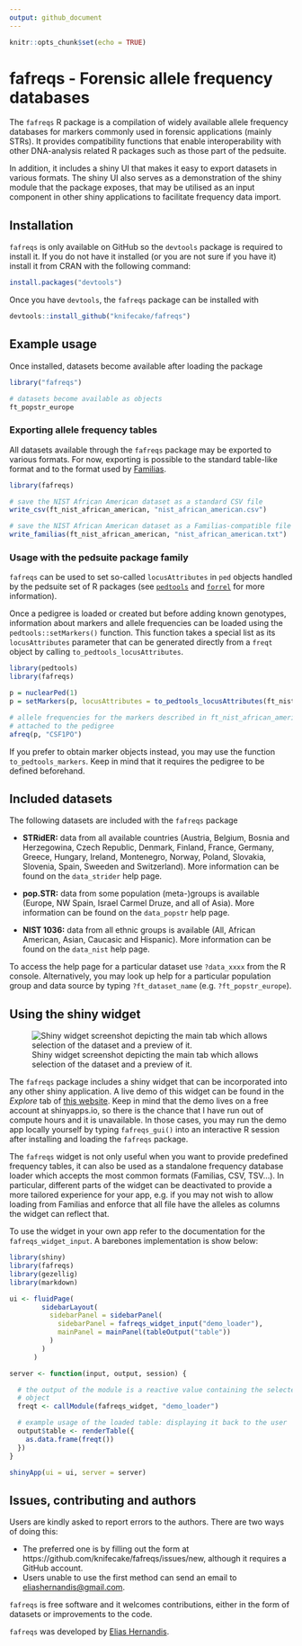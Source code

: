 ```yaml
---
output: github_document
---
```


```r
knitr::opts_chunk$set(echo = TRUE)
```

# fafreqs - Forensic allele frequency databases

The `fafreqs` R package is a compilation of widely available allele frequency databases for markers commonly used in forensic applications (mainly STRs). It provides compatibility functions that enable interoperability with other DNA-analysis related R packages such as those part of the pedsuite.

In addition, it includes a shiny UI that makes it easy to export datasets in various formats. The shiny UI also serves as a demonstration of the shiny module that the package exposes, that may be utilised as an input component in other shiny applications to facilitate frequency data import.

## Installation

`fafreqs` is only available on GitHub so the `devtools` package is required to install it. If you do not have it installed (or you are not sure if you have it) install it from CRAN with the following command:

```r
install.packages("devtools")
```

Once you have `devtools`, the `fafreqs` package can be installed with
```r
devtools::install_github("knifecake/fafreqs")
```



## Example usage

Once installed, datasets become available after loading the package

```r
library("fafreqs")

# datasets become available as objects
ft_popstr_europe
```

### Exporting allele frequency tables

All datasets available through the `fafreqs` package may be exported to various formats. For now, exporting is possible to the standard table-like format and to the format used by [Familias](https://familias.no).

```r
library(fafreqs)

# save the NIST African American dataset as a standard CSV file
write_csv(ft_nist_african_american, "nist_african_american.csv")

# save the NIST African American dataset as a Familias-compatible file
write_familias(ft_nist_african_american, "nist_african_american.txt")
```


### Usage with the pedsuite package family

`fafreqs` can be used to set so-called `locusAttributes` in `ped` objects handled by the pedsuite set of R packages (see [`pedtools`](https://github.com/magnusdv/pedtools) and [`forrel`](https://github.com/magnusdv/forrel) for more information).

Once a pedigree is loaded or created but before adding known genotypes, information about markers and allele frequencies can be loaded using the `pedtools::setMarkers()` function. This function takes a special list as its `locusAttributes` parameter that can be generated directly from a `freqt` object by calling `to_pedtools_locusAttributes`.

```r
library(pedtools)
library(fafreqs)

p = nuclearPed(1)
p = setMarkers(p, locusAttributes = to_pedtools_locusAttributes(ft_nist_african_american))

# allele frequencies for the markers described in ft_nist_african_american are
# attached to the pedigree
afreq(p, "CSF1PO")
```

If you prefer to obtain marker objects instead, you may use the function `to_pedtools_markers`. Keep in mind that it requires the pedigree to be defined beforehand.

## Included datasets

The following datasets are included with the `fafreqs` package

- **STRidER:** data from all available countries (Austria, Belgium, Bosnia and Herzegowina, Czech Republic, Denmark, Finland, France, Germany, Greece, Hungary, Ireland, Montenegro, Norway, Poland, Slovakia, Slovenia, Spain, Sweeden and Switzerland). More information can be found on the `data_strider` help page.

- **pop.STR:** data from some population (meta-)groups is available (Europe, NW Spain, Israel Carmel Druze, and all of Asia). More information can be found on the `data_popstr` help page.

- **NIST 1036:** data from all ethnic groups is available (All, African American, Asian, Caucasic and Hispanic). More information can be found on the `data_nist` help page.

To access the help page for a particular dataset use `?data_xxxx` from the R console. Alternatively, you may look up help for a particular population group and data source by typing `?ft_dataset_name` (e.g. `?ft_popstr_europe`).

## Using the shiny widget

![Shiny widget screenshot depicting the main tab which allows selection of the dataset and a preview of it.](man/figures/fafreqs-widget-screenshot.png)

The `fafreqs` package includes a shiny widget that can be incorporated into any other shiny application. A live demo of this widget can be found in the *Explore* tab of [this website](https://knifecake.shinyapps.io/fafreqs_shiny/). Keep in mind that the demo lives on a free account at shinyapps.io, so there is the chance that I have run out of compute hours and it is unavailable. In those cases, you may run the demo app locally yourself by typing `fafreqs_gui()` into an interactive R session after installing and loading the `fafreqs` package.

The `fafreqs` widget is not only useful when you want to provide predefined frequency tables, it can also be used as a standalone frequency database loader which accepts the most common formats (Familias, CSV, TSV...). In particular, different parts of the widget can be deactivated to provide a more tailored experience for your app, e.g. if you may not wish to allow loading from Familias and enforce that all file have the alleles as columns the widget can reflect that.

To use the widget in your own app refer to the documentation for the `fafreqs_widget_input`. A barebones implementation is show below:

```r
library(shiny)
library(fafreqs)
library(gezellig)
library(markdown)

ui <- fluidPage(
        sidebarLayout(
          sidebarPanel = sidebarPanel(
            sidebarPanel = fafreqs_widget_input("demo_loader"),
            mainPanel = mainPanel(tableOutput("table"))
          )
        )
      )

server <- function(input, output, session) {

  # the output of the module is a reactive value containing the selected freqt
  # object
  freqt <- callModule(fafreqs_widget, "demo_loader")

  # example usage of the loaded table: displaying it back to the user
  output$table <- renderTable({
    as.data.frame(freqt())
  })
}

shinyApp(ui = ui, server = server)
```


## Issues, contributing and authors

Users are kindly asked to report errors to the authors. There are two ways of doing this:

- The preferred one is by filling out the form at https://github.com/knifecake/fafreqs/issues/new, although it requires a GitHub account.
- Users unable to use the first method can send an email to [eliashernandis@gmail.com](mailto:eliashernandis@gmail.com).

`fafreqs` is free software and it welcomes contributions, either in the form of datasets or improvements to the code.

`fafreqs` was developed by [Elias Hernandis](https://hernandis.me/).
